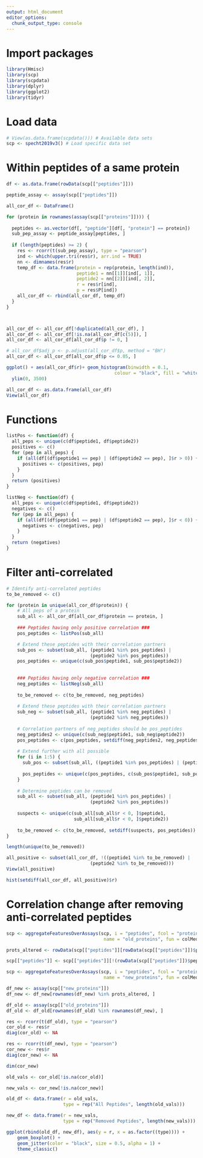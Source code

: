 ```yaml
---
output: html_document
editor_options: 
  chunk_output_type: console
---
```


# Import packages

```r
library(Hmisc)
library(scp)
library(scpdata)
library(dplyr)
library(ggplot2)
library(tidyr)
```

# Load data

```r
# View(as.data.frame(scpdata())) # Available data sets
scp <- specht2019v3() # Load specific data set
```

# Within peptides of a same protein

```r
df <- as.data.frame(rowData(scp[["peptides"]]))

peptide_assay <- assay(scp[["peptides"]])

all_cor_df <- DataFrame()

for (protein in rownames(assay(scp[["proteins"]]))) {
  
  peptides <- as.vector(df[, "peptide"][df[, "protein"] == protein])
  sub_pep_assay <- peptide_assay[peptides, ]
  
  if (length(peptides) >= 2) {
    res <- rcorr(t(sub_pep_assay), type = "pearson")
    ind <- which(upper.tri(res$r), arr.ind = TRUE)
    nn <- dimnames(res$r)
    temp_df <- data.frame(protein = rep(protein, length(ind)),
                          peptide1 = nn[[1]][ind[, 1]],
                          peptide2 = nn[[2]][ind[, 2]],
                          r = res$r[ind],
                          p = res$P[ind])
    all_cor_df <- rbind(all_cor_df, temp_df)
  }
}



all_cor_df <- all_cor_df[!duplicated(all_cor_df), ]
all_cor_df <- all_cor_df[!is.na(all_cor_df[c(5)]), ]
all_cor_df <- all_cor_df[all_cor_df$p != 0, ]

# all_cor_df$adj_p <- p.adjust(all_cor_df$p, method = "BH")
all_cor_df <- all_cor_df[all_cor_df$p <= 0.05, ]

ggplot() + aes(all_cor_df$r)+ geom_histogram(binwidth = 0.1,
                                        colour = "black", fill = "white") +
  ylim(0, 3500)

all_cor_df <- as.data.frame(all_cor_df)
View(all_cor_df)
```

# Functions

```r
listPos <- function(df) {
  all_peps <- unique(c(df$peptide1, df$peptide2))
  positives <- c()
  for (pep in all_peps) {
    if (all(df[(df$peptide1 == pep) | (df$peptide2 == pep), ]$r > 0)) {
      positives <- c(positives, pep)
    }
  }
  return (positives)
}

listNeg <- function(df) {
  all_peps <- unique(c(df$peptide1, df$peptide2))
  negatives <- c()
  for (pep in all_peps) {
    if (all(df[(df$peptide1 == pep) | (df$peptide2 == pep), ]$r < 0)) {
      negatives <- c(negatives, pep)
    }
  }
  return (negatives)
}
```

# Filter anti-correlated

```r
# Identify anti-correlated peptides
to_be_removed <- c()

for (protein in unique(all_cor_df$protein)) {
    # All peps of a protein
    sub_all <- all_cor_df[all_cor_df$protein == protein, ]
    
    ### Peptides having only positive correlation ###
    pos_peptides <- listPos(sub_all)

    # Extend these peptides with their correlation partners
    sub_pos <- subset(sub_all, (peptide1 %in% pos_peptides) |
                               (peptide2 %in% pos_peptides))
    pos_peptides <- unique(c(sub_pos$peptide1, sub_pos$peptide2))
    
    
    ### Peptides having only negative correlation ###
    neg_peptides <- listNeg(sub_all)
    
    to_be_removed <- c(to_be_removed, neg_peptides)
    
    # Extend these peptides with their correlation partners
    sub_neg <- subset(sub_all, (peptide1 %in% neg_peptides) |
                               (peptide2 %in% neg_peptides))
    
    # Correlation partners of neg_peptides should be pos_peptides
    neg_peptides2 <- unique(c(sub_neg$peptide1, sub_neg$peptide2))
    pos_peptides <- c(pos_peptides, setdiff(neg_peptides2, neg_peptides))
    
    # Extend further with all possible
    for (i in 1:5) {
      sub_pos <- subset(sub_all, ((peptide1 %in% pos_peptides) | (peptide2 %in% pos_peptides)) & r > 0)
    
      pos_peptides <- unique(c(pos_peptides, c(sub_pos$peptide1, sub_pos$peptide2)))
    }
    
    # Determine peptides can be removed
    sub_all <- subset(sub_all, (peptide1 %in% pos_peptides) |
                               (peptide2 %in% pos_peptides))
    
    suspects <- unique(c(sub_all[sub_all$r < 0, ]$peptide1, 
                         sub_all[sub_all$r < 0, ]$peptide2))
    
    to_be_removed <- c(to_be_removed, setdiff(suspects, pos_peptides))
}

```

```r
length(unique(to_be_removed))

all_positive <- subset(all_cor_df, !((peptide1 %in% to_be_removed) |
                               (peptide2 %in% to_be_removed)))
View(all_positive)

hist(setdiff(all_cor_df, all_positive)$r)
```

# Correlation change after removing anti-correlated peptides

```r
scp <- aggregateFeaturesOverAssays(scp, i = "peptides", fcol = "protein", 
                                    name = "old_proteins", fun = colMedians)

prots_altered <- rowData(scp[["peptides"]][rowData(scp[["peptides"]])$peptide %in% to_be_removed, ])$protein

scp[["peptides"]] <- scp[["peptides"]][!(rowData(scp[["peptides"]])$peptide %in% to_be_removed), ]

scp <- aggregateFeaturesOverAssays(scp, i = "peptides", fcol = "protein", 
                                    name = "new_proteins", fun = colMedians)

df_new <- assay(scp[["new_proteins"]])
df_new <- df_new[rownames(df_new) %in% prots_altered, ]

df_old <- assay(scp[["old_proteins"]])
df_old <- df_old[rownames(df_old) %in% rownames(df_new), ]

res <- rcorr(t(df_old), type = "pearson")
cor_old <- res$r
diag(cor_old) <- NA

res <- rcorr(t(df_new), type = "pearson")
cor_new <- res$r
diag(cor_new) <- NA

dim(cor_new)

old_vals <- cor_old[!is.na(cor_old)]

new_vals <- cor_new[!is.na(cor_new)]

old_df <- data.frame(r = old_vals,
                     type = rep("All Peptides", length(old_vals)))

new_df <- data.frame(r = new_vals,
                     type = rep("Removed Peptides", length(new_vals)))

ggplot(rbind(old_df, new_df), aes(y = r, x = as.factor((type)))) + 
    geom_boxplot() +
    geom_jitter(color = "black", size = 0.5, alpha = 1) +
    theme_classic()

```













